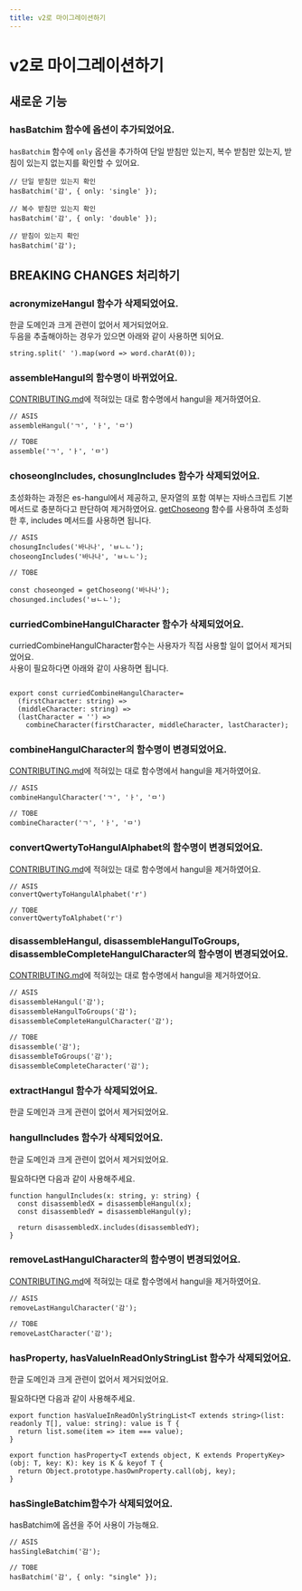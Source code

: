 ```yaml
---
title: v2로 마이그레이션하기
---
```


# v2로 마이그레이션하기

## 새로운 기능

### hasBatchim 함수에 옵션이 추가되었어요.

`hasBatchim` 함수에 `only` 옵션을 추가하여 단일 받침만 있는지, 복수 받침만 있는지, 받침이 있는지 없는지를 확인할 수 있어요.

```tsx
// 단일 받침만 있는지 확인
hasBatchim('감', { only: 'single' });

// 복수 받침만 있는지 확인
hasBatchim('감', { only: 'double' });

// 받침이 있는지 확인
hasBatchim('감');
```

## BREAKING CHANGES 처리하기

### acronymizeHangul 함수가 삭제되었어요.

한글 도메인과 크게 관련이 없어서 제거되었어요.<br/>
두음을 추출해야하는 경우가 있으면 아래와 같이 사용하면 되어요.

```tsx
string.split(' ').map(word => word.charAt(0));
```

### assembleHangul의 함수명이 바뀌었어요.

[CONTRIBUTING.md](https://github.com/toss/es-hangul/blob/main/.github/CONTRIBUTING.md)에 적혀있는 대로 함수명에서 hangul을 제거하였어요.

```tsx
// ASIS
assembleHangul('ㄱ', 'ㅏ', 'ㅁ')

// TOBE
assemble('ㄱ', 'ㅏ', 'ㅁ')
```

### choseongIncludes, chosungIncludes 함수가 삭제되었어요.

초성화하는 과정은 es-hangul에서 제공하고, 문자열의 포함 여부는 자바스크립트 기본 메서드로 충분하다고 판단하여 제거하였어요.
[getChoseong](https://es-hangul.slash.page/docs/api/getChoseong) 함수를 사용하여 초성화한 후, includes 메서드를 사용하면 됩니다.

```tsx
// ASIS
chosungIncludes('바나나', 'ㅂㄴㄴ');
choseongIncludes('바나나', 'ㅂㄴㄴ');

// TOBE

const choseonged = getChoseong('바나나');
chosunged.includes('ㅂㄴㄴ');
```


### curriedCombineHangulCharacter 함수가 삭제되었어요.

curriedCombineHangulCharacter함수는 사용자가 직접 사용할 일이 없어서 제거되었어요.<br/>
사용이 필요하다면 아래와 같이 사용하면 됩니다.

```tsx

export const curriedCombineHangulCharacter=
  (firstCharacter: string) =>
  (middleCharacter: string) =>
  (lastCharacter = '') =>
    combineCharacter(firstCharacter, middleCharacter, lastCharacter);
```


### combineHangulCharacter의 함수명이 변경되었어요.

[CONTRIBUTING.md](https://github.com/toss/es-hangul/blob/main/.github/CONTRIBUTING.md)에 적혀있는 대로 함수명에서 hangul을 제거하였어요.

```tsx
// ASIS
combineHangulCharacter('ㄱ', 'ㅏ', 'ㅁ')

// TOBE
combineCharacter('ㄱ', 'ㅏ', 'ㅁ')
```


### convertQwertyToHangulAlphabet의 함수명이 변경되었어요.

[CONTRIBUTING.md](https://github.com/toss/es-hangul/blob/main/.github/CONTRIBUTING.md)에 적혀있는 대로 함수명에서 hangul을 제거하였어요.

```tsx
// ASIS
convertQwertyToHangulAlphabet('r')

// TOBE
convertQwertyToAlphabet('r')
```

### disassembleHangul, disassembleHangulToGroups, disassembleCompleteHangulCharacter의 함수명이 변경되었어요.

[CONTRIBUTING.md](https://github.com/toss/es-hangul/blob/main/.github/CONTRIBUTING.md)에 적혀있는 대로 함수명에서 hangul을 제거하였어요.


```tsx
// ASIS
disassembleHangul('감');
disassembleHangulToGroups('감');
disassembleCompleteHangulCharacter('감');

// TOBE
disassemble('감');
disassembleToGroups('감');
disassembleCompleteCharacter('감');
```

### extractHangul 함수가 삭제되었어요.

한글 도메인과 크게 관련이 없어서 제거되었어요.<br/>

### hangulIncludes 함수가 삭제되었어요.

한글 도메인과 크게 관련이 없어서 제거되었어요.<br/>

필요하다면 다음과 같이 사용해주세요.

```tsx
function hangulIncludes(x: string, y: string) {
  const disassembledX = disassembleHangul(x);
  const disassembledY = disassembleHangul(y);

  return disassembledX.includes(disassembledY);
}
```

### removeLastHangulCharacter의 함수명이 변경되었어요.

[CONTRIBUTING.md](https://github.com/toss/es-hangul/blob/main/.github/CONTRIBUTING.md)에 적혀있는 대로 함수명에서 hangul을 제거하였어요.

```tsx
// ASIS
removeLastHangulCharacter('감');

// TOBE
removeLastCharacter('감');
```

### hasProperty, hasValueInReadOnlyStringList 함수가 삭제되었어요.

한글 도메인과 크게 관련이 없어서 제거되었어요.<br/>

필요하다면 다음과 같이 사용해주세요.

```tsx
export function hasValueInReadOnlyStringList<T extends string>(list: readonly T[], value: string): value is T {
  return list.some(item => item === value);
}

export function hasProperty<T extends object, K extends PropertyKey>(obj: T, key: K): key is K & keyof T {
  return Object.prototype.hasOwnProperty.call(obj, key);
}

```

### hasSingleBatchim함수가 삭제되었어요.

hasBatchim에 옵션을 주어 사용이 가능해요.

```tsx
// ASIS
hasSingleBatchim('감');

// TOBE
hasBatchim('감', { only: "single" });
```

